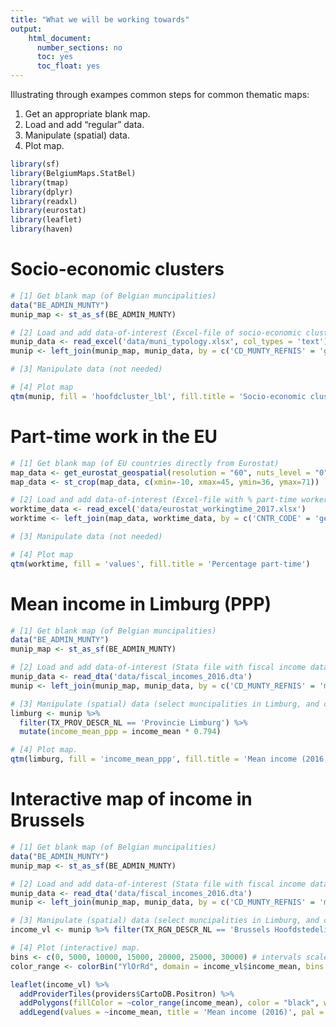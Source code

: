 ```yaml
---
title: "What we will be working towards"
output: 
    html_document:
      number_sections: no
      toc: yes
      toc_float: yes
---
```


Illustrating through exampes common steps for common thematic maps:

1. Get an appropriate blank map.
2. Load and add "regular" data.
3. Manipulate (spatial) data.
4. Plot map.

```r
library(sf)
library(BelgiumMaps.StatBel)
library(tmap)
library(dplyr)
library(readxl)
library(eurostat)
library(leaflet)
library(haven)
```

# Socio-economic clusters

```r
# [1] Get blank map (of Belgian muncipalities)
data("BE_ADMIN_MUNTY")
munip_map <- st_as_sf(BE_ADMIN_MUNTY)

# [2] Load and add data-of-interest (Excel-file of socio-economic cluster-type of muncipality)
munip_data <- read_excel('data/muni_typology.xlsx', col_types = 'text')
munip <- left_join(munip_map, munip_data, by = c('CD_MUNTY_REFNIS' = 'gemeente_nis_code'))

# [3] Manipulate data (not needed)

# [4] Plot map 
qtm(munip, fill = 'hoofdcluster_lbl', fill.title = 'Socio-economic cluster')
```

# Part-time work in the EU

```r
# [1] Get blank map (of EU countries directly from Eurostat)
map_data <- get_eurostat_geospatial(resolution = "60", nuts_level = "0")
map_data <- st_crop(map_data, c(xmin=-10, xmax=45, ymin=36, ymax=71))

# [2] Load and add data-of-interest (Excel-file with % part-time workers, from Eurostat)
worktime_data <- read_excel('data/eurostat_workingtime_2017.xlsx')
worktime <- left_join(map_data, worktime_data, by = c('CNTR_CODE' = 'geo'))

# [3] Manipulate data (not needed)

# [4] Plot map 
qtm(worktime, fill = 'values', fill.title = 'Percentage part-time')
```

# Mean income in Limburg (PPP)

```r
# [1] Get blank map (of Belgian muncipalities)
data("BE_ADMIN_MUNTY")
munip_map <- st_as_sf(BE_ADMIN_MUNTY)

# [2] Load and add data-of-interest (Stata file with fiscal income data on municipal level).
munip_data <- read_dta('data/fiscal_incomes_2016.dta')
munip <- left_join(munip_map, munip_data, by = c('CD_MUNTY_REFNIS' = 'munip_nis'))

# [3] Manipulate (spatial) data (select muncipalities in Limburg, and convert to PPP).
limburg <- munip %>% 
  filter(TX_PROV_DESCR_NL == 'Provincie Limburg') %>%
  mutate(income_mean_ppp = income_mean * 0.794)

# [4] Plot map.
qtm(limburg, fill = 'income_mean_ppp', fill.title = 'Mean income (2016, PPP)')
```

# Interactive map of income in Brussels

```r
# [1] Get blank map (of Belgian muncipalities)
data("BE_ADMIN_MUNTY")
munip_map <- st_as_sf(BE_ADMIN_MUNTY)

# [2] Load and add data-of-interest (Stata file with fiscal income data on municipal level).
munip_data <- read_dta('data/fiscal_incomes_2016.dta')
munip <- left_join(munip_map, munip_data, by = c('CD_MUNTY_REFNIS' = 'munip_nis'))

# [3] Manipulate (spatial) data (select muncipalities in Limburg, and convert to PPP).
income_vl <- munip %>% filter(TX_RGN_DESCR_NL == 'Brussels Hoofdstedelijk Gewest')

# [4] Plot (interactive) map.
bins <- c(0, 5000, 10000, 15000, 20000, 25000, 30000) # intervals scale & color range
color_range <- colorBin("YlOrRd", domain = income_vl$income_mean, bins = bins)

leaflet(income_vl) %>%
  addProviderTiles(providers$CartoDB.Positron) %>% 
  addPolygons(fillColor = ~color_range(income_mean), color = "black", weight = 1, opacity = 1) %>%
  addLegend(values = ~income_mean, title = 'Mean income (2016)', pal = color_range)
```


